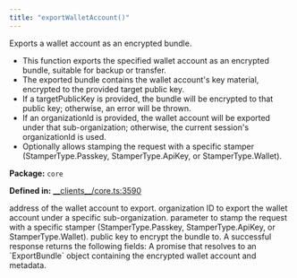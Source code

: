 ```yaml
---
title: "exportWalletAccount()"
---
```



<H3Bordered text="Overview" />

Exports a wallet account as an encrypted bundle.

<ul>
  <li>This function exports the specified wallet account as an encrypted bundle, suitable for backup or transfer.</li>
  <li>The exported bundle contains the wallet account's key material, encrypted to the provided target public key.</li>
  <li>If a targetPublicKey is provided, the bundle will be encrypted to that public key; otherwise, an error will be thrown.</li>
  <li>If an organizationId is provided, the wallet account will be exported under that sub-organization; otherwise, the current session's organizationId is used.</li>
  <li>Optionally allows stamping the request with a specific stamper (StamperType.Passkey, StamperType.ApiKey, or StamperType.Wallet).</li>
</ul>

<p><strong>Package:</strong> <code>core</code></p>

<p><strong>Defined in:</strong> <a href="https://github.com/tkhq/sdk/blob/main/packages/core/src/__clients__/core.ts#L3590">__clients__/core.ts:3590</a></p>

<H3Bordered text="Parameters" />

<ParamField body="params" type='ExportWalletAccountParams' required={true} >
  <Expandable title="params details">
    <NestedParam parentKey="params" childKey="address" type='string' required={true}>
address of the wallet account to export.
</NestedParam>
    <NestedParam parentKey="params" childKey="organizationId" type='string' required={false}>
organization ID to export the wallet account under a specific sub-organization.
</NestedParam>
    <NestedParam parentKey="params" childKey="stampWith" type='StamperType' required={false}>
parameter to stamp the request with a specific stamper (StamperType.Passkey, StamperType.ApiKey, or StamperType.Wallet).
</NestedParam>
    <NestedParam parentKey="params" childKey="targetPublicKey" type='string' required={true}>
public key to encrypt the bundle to.
</NestedParam>
  </Expandable>
</ParamField>

<H3Bordered text="Response" />
A successful response returns the following fields:

<ResponseField name="returns" type="string" required={true} >
  A promise that resolves to an `ExportBundle` object containing the encrypted wallet account and metadata.
</ResponseField>
